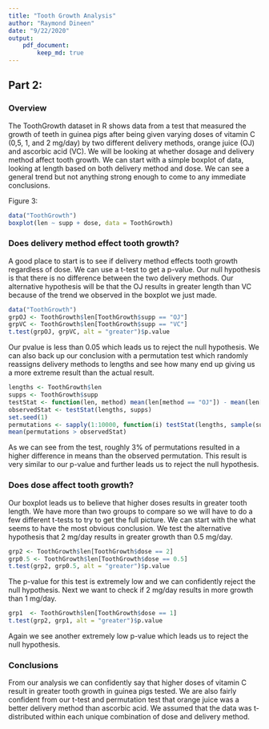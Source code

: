 ```yaml
---
title: "Tooth Growth Analysis"
author: "Raymond Dineen"
date: "9/22/2020"
output: 
    pdf_document:
        keep_md: true
---
```


## Part 2:

### Overview

The ToothGrowth dataset in R shows data from a test that measured the growth of teeth in guinea pigs after being given varying doses of vitamin C (0,5, 1, and 2 mg/day) by two different delivery methods, orange juice (OJ) and ascorbic acid (VC). We will be looking at whether dosage and delivery method affect tooth growth. We can start with a simple boxplot of data, looking at length based on both delivery method and dose. We can see a general trend but not anything strong enough to come to any immediate conclusions.

Figure 3:

```r
data("ToothGrowth")
boxplot(len ~ supp + dose, data = ToothGrowth)
```

### Does delivery method effect tooth growth?

A good place to start is to see if delivery method effects tooth growth regardless of dose. We can use a t-test to get a p-value. Our null hypothesis is that there is no difference between the two delivery methods. Our alternative hypothesis will be that the OJ results in greater length than VC because of the trend we observed in the boxplot we just made.

```r
data("ToothGrowth")
grpOJ <- ToothGrowth$len[ToothGrowth$supp == "OJ"]
grpVC <- ToothGrowth$len[ToothGrowth$supp == "VC"]
t.test(grpOJ, grpVC, alt = "greater")$p.value
```

Our pvalue is less than 0.05 which leads us to reject the null hypothesis. We can also back up our conclusion with a permutation test which randomly reassigns delivery methods to lengths and see how many end up giving us a more extreme result than the actual result. 

```r
lengths <- ToothGrowth$len
supps <- ToothGrowth$supp
testStat <- function(len, method) mean(len[method == "OJ"]) - mean(len[method == "VC"])
observedStat <- testStat(lengths, supps)
set.seed(1)
permutations <- sapply(1:10000, function(i) testStat(lengths, sample(supps)))
mean(permutations > observedStat)
```

As we can see from the test, roughly 3% of permutations resulted in a higher difference in means than the observed permutation. This result is very similar to our p-value and further leads us to reject the null hypothesis.

### Does dose affect tooth growth?

Our boxplot leads us to believe that higher doses results in greater tooth length. We have more than two groups to compare so we will have to do a few different t-tests to try to get the full picture. We can start with the what seems to have the most obvious conclusion. We test the alternative hypothesis that 2 mg/day results in greater growth than 0.5 mg/day.

```r
grp2 <- ToothGrowth$len[ToothGrowth$dose == 2]
grp0.5 <- ToothGrowth$len[ToothGrowth$dose == 0.5]
t.test(grp2, grp0.5, alt = "greater")$p.value
```

The p-value for this test is extremely low and we can confidently reject the null hypothesis. Next we want to check if 2 mg/day results in more growth than 1 mg/day. 

```r
grp1  <- ToothGrowth$len[ToothGrowth$dose == 1]
t.test(grp2, grp1, alt = "greater")$p.value
```

Again we see another extremely low p-value which leads us to reject the null hypothesis.

### Conclusions

From our analysis we can confidently say that higher doses of vitamin C result in greater tooth growth in guinea pigs tested. We are also fairly confident from our t-test and permutation test that orange juice was a better delivery method than ascorbic acid. We assumed that the data was t-distributed within each unique combination of dose and delivery method.
